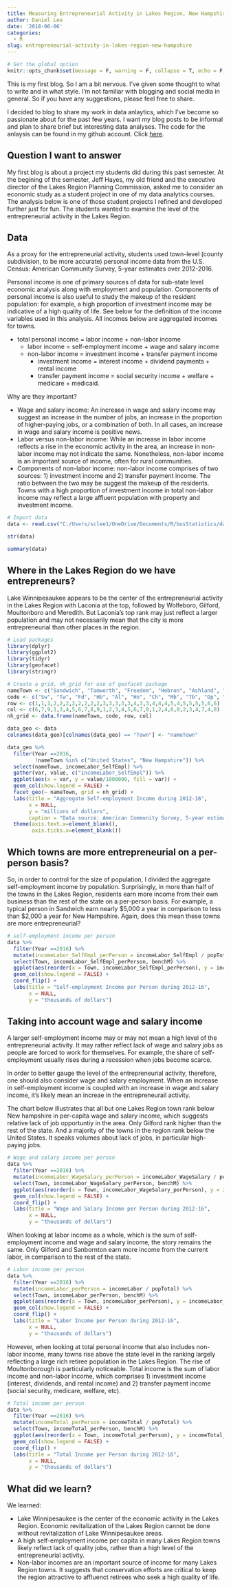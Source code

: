 ```yaml
---
title: Measuring Entrepreneurial Activity in Lakes Region, New Hampshire
author: Daniel Lee
date: '2018-06-06'
categories:
  - R
slug: entrepreneurial-activity-in-lakes-region-new-hampshire
---
```



```r
# Set the global option
knitr::opts_chunk$set(message = F, warning = F, collapse = T, echo = F, results = 'hide')
```


This is my first blog. So I am a bit nervous. I've given some thought to what to write and in what style. I'm not familiar with blogging and social media in general. So if you have any suggestions, please feel free to share. 

I decided to blog to share my work in data anlaytics, which I've become so passionate about for the past few years. I want my blog posts to be informal and plan to share brief but interesting data analyses. The code for the anlaysis can be found in my github account. Click [here](https://github.com/soungl/Entrepreneurial-Activity-in-Lakes-Region).

## Question I want to answer
My first blog is about a project my students did during this past semester. At the begining of the semester, Jeff Hayes, my old friend and the executive director of the Lakes Region Planning Commission, asked me to consider an economic study as a student project in one of my data analytics courses. The analysis below is one of those student projects I refined and developed further just for fun. The students wanted to examine the level of the entrepreneurial activity in the Lakes Region.

## Data
As a proxy for the entrepreneurial activity, students used town-level (county subdivision, to be more accurate) personal income data from the U.S. Census: American Community Survey, 5-year estimates over 2012-2016. 

Personal income is one of primary sources of data for sub-state level economic analysis along with employment and population. Components of personal income is also useful to study the makeup of the resident population: for example, a high proportion of investment income may be indicative of a high quality of life. See below for the definition of the income variables used in this analysis. All incomes below are aggregated incomes for towns.

* total personal income = labor income + non-labor income
    - labor income = self-employment income + wage and salary income
    - non-labor income = investment income + transfer payment income
        - investment income = interest income + dividend payments + rental income
        - transfer payment income = social security income + welfare + medicare + medicaid. 


Why are they important?
 
* Wage and salary income: An increase in wage and salary income may suggest an increase in the number of jobs, an increase in the proportion of higher-paying jobs, or a combination of both. In all cases, an increase in wage and salary income is positive news.
* Labor versus non-labor income: While an increase in labor income reflects a rise in the economic activity in the area, an increase in non-labor income may not indicate the same. Nonetheless, non-labor income is an important source of income, often for rural communities.
* Components of non-labor income: non-labor income comprises of two sources: 1) investment income and 2) transfer payment income. The ratio between the two may be suggest the makeup of the residents. Towns with a high proportion of investment income in total non-labor income may reflect a large affluent population with property and investment income.

```r
# Import data
data <- read.csv("C:/Users/sclee1/OneDrive/Documents/R/busStatistics/data/census2.csv")

str(data)

summary(data)
```

## Where in the Lakes Region do we have entrepreneurs?
Lake Winnipesaukee appears to be the center of the entrepreneurial activity in the Lakes Region with Laconia at the top, followed by Wolfeboro, Gilford, Moultonboro and Meredith. But Laconia's top rank may just reflect a larger population and may not necessarily mean that the city is more entrepreneurial than other places in the region.  
```r
# Load packages
library(dplyr)
library(ggplot2)
library(tidyr)
library(geofacet)
library(stringr)

# Create a grid, nh_grid for use of geofacet package
nameTown <- c("Sandwich", "Tamworth", "Freedom", "Hebron", "Ashland", "Holderness", "Center Harbor", "Moultonborough", "Tuftonboro", "Ossipee", "Effingham", "Alexandria", "Bristol", "Bridgewater", "New Hampton", "Meredith", "Laconia", "Gilford", "Wolfeboro", "Danbury", "Hill", "Sanbornton", "Belmont", "Alton", "Andover", "Franklin", "Tilton", "Gilmanton", "Northfield", "Barnstead")
code <- c("Sw", "Tw", "Fd", "Hb", "Al", "Hn", "Ch", "Mb", "Tb", "Op", "Eh", "Ad", "Bt", "Bw", "Nh", "Md", "Ln", "Gf", "Wb", "Db", "Hl", "Sb", "Bm", "At", "Av", "Fk", "Tt", "Gm", "Nf", "Bs")
row <- c(1,1,1,2,2,2,2,2,2,2,2,3,3,3,3,3,4,3,3,4,4,4,5,4,5,5,5,5,6,6)
col <- c(6,7,9,1,3,4,5,6,7,8,9,1,2,3,4,5,6,7,8,1,2,4,6,8,2,3,4,7,4,8)
nh_grid <- data.frame(nameTown, code, row, col)

data_geo <- data
colnames(data_geo)[colnames(data_geo) == "Town"] <- "nameTown"

data_geo %>%
  filter(Year ==2016,
         !nameTown %in% c("United States", "New Hampshire")) %>%
  select(nameTown, incomeLabor_SelfEmpl) %>%
  gather(var, value, c("incomeLabor_SelfEmpl")) %>%
  ggplot(aes(x = var, y = value/1000000, fill = var)) +
  geom_col(show.legend = FALSE) +
  facet_geo(~ nameTown, grid = nh_grid) +
  labs(title = "Aggregate Self-employment Income during 2012-16",
       x = NULL,
       y = "millions of dollars",
       caption = "Data source: American Community Survey, 5-year estimate") +
  theme(axis.text.x=element_blank(), 
        axis.ticks.x=element_blank())
```

## Which towns are more entrepreneurial on a per-person basis?
So, in order to control for the size of population, I divided the aggregate self-employment income by population. Surprisingly, in more than half of the towns in the Lakes Region, residents earn more income from their own business than the rest of the state on a per-person basis. For example, a typical person in Sandwich earn nearly $5,000 a year in comparison to less than $2,000 a year for New Hampshire. Again, does this mean these towns are more entrepreneurial?

```r
# self-employment income per person
data %>%
  filter(Year ==2016) %>%
  mutate(incomeLabor_SelfEmpl_perPerson = incomeLabor_SelfEmpl / popTotal) %>%
  select(Town, incomeLabor_SelfEmpl_perPerson, benchM) %>%
  ggplot(aes(reorder(x = Town, incomeLabor_SelfEmpl_perPerson), y = incomeLabor_SelfEmpl_perPerson/1000, fill = benchM)) +
  geom_col(show.legend = FALSE) +
  coord_flip() +
  labs(title = "Self-employment Income per Person during 2012-16",
       x = NULL,
       y = "thousands of dollars") 
```

## Taking into account wage and salary income
A larger self-employment income may or may not mean a high level of the entrepreneurial activity. It may rather reflect lack of wage and salary jobs as people are forced to work for themselves. For example, the share of self-employment usually rises during a recession when jobs become scarce. 

In order to better gauge the level of the entrepreneurial activity, therefore, one should also consider wage and salary employment. When an increase in self-employment income is coupled with an increase in wage and salary income, it's likely mean an increae in the entrepreneurail activity. 

The chart below illustrates that all but one Lakes Region town rank below New hampshire in per-capita wage and salary income, which suggests relative lack of job opportuntiy in the area. Only Gilford rank higher than the rest of the state. And a majority of the towns in the region rank below the United States. It speaks volumes about lack of jobs, in particular high-paying jobs. 

```r
# Wage and salary income per person
data %>%
  filter(Year ==2016) %>%
  mutate(incomeLabor_WageSalary_perPerson = incomeLabor_WageSalary / popTotal) %>%
  select(Town, incomeLabor_WageSalary_perPerson, benchM) %>%
  ggplot(aes(reorder(x = Town, incomeLabor_WageSalary_perPerson), y = incomeLabor_WageSalary_perPerson/1000, fill = benchM)) +
  geom_col(show.legend = FALSE) +
  coord_flip() +
  labs(title = "Wage and Salary Income per Person during 2012-16",
       x = NULL,
       y = "thousands of dollars") 
```

When looking at labor income as a whole, which is the sum of self-employment income and wage and salary income, the story remains the same. Only Gilford and Sanbornton earn more income from the current labor, in comparison to the rest of the state.

```r
# Labor income per person
data %>%
  filter(Year ==2016) %>%
  mutate(incomeLabor_perPerson = incomeLabor / popTotal) %>%
  select(Town, incomeLabor_perPerson, benchM) %>%
  ggplot(aes(reorder(x = Town, incomeLabor_perPerson), y = incomeLabor_perPerson/1000, fill = benchM)) +
  geom_col(show.legend = FALSE) +
  coord_flip() +
  labs(title = "Labor Income per Person during 2012-16",
       x = NULL,
       y = "thousands of dollars") 
```

However, when looking at total personal income that also includes non-labor income, many towns rise above the state level in the ranking largely reflecting a large rich retiree population in the Lakes Region. The rise of Moultonborough is particularly noticeable. Total income is the sum of labor income and non-labor income, which comprises 1) investment income (interest, dividends, and rental income) and 2) transfer payment income (social security, medicare, welfare, etc). 

```r
# Total income per person
data %>%
  filter(Year ==2016) %>%
  mutate(incomeTotal_perPerson = incomeTotal / popTotal) %>%
  select(Town, incomeTotal_perPerson, benchM) %>%
  ggplot(aes(reorder(x = Town, incomeTotal_perPerson), y = incomeTotal_perPerson/1000, fill = benchM)) +
  geom_col(show.legend = FALSE) +
  coord_flip() +
  labs(title = "Total Income per Person during 2012-16",
       x = NULL,
       y = "thousands of dollars") 
```

## What did we learn?
We learned:

* Lake Winnipesaukee is the center of the economic activity in the Lakes Region. Economic revitalization of the Lakes Region cannot be done without revitalization of Lake Winnipesaukee areas.
* A high self-employment income per capita in many Lakes Region towns likely reflect lack of quality jobs, rather than a high level of the entrepreneurial activity.
* Non-labor incomes are an important source of income for many Lakes Region towns. It suggests that conservation efforts are critical to keep the region attractive to affluenct retirees who seek a high quality of life.